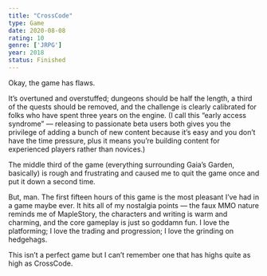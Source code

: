 ```yaml
---
title: "CrossCode"
type: Game
date: 2020-08-08
rating: 10
genre: ['JRPG']
year: 2018
status: Finished
---
```


Okay, the game has flaws. 

It’s overtuned and overstuffed; dungeons should be half the length, a third of the quests should be removed, and the challenge is clearly calibrated for folks who have spent three years on the engine. (I call this “early access syndrome” — releasing to passionate beta users both gives you the privilege of adding a bunch of new content because it’s easy and you don’t have the time pressure, plus it means you’re building content for experienced players rather than novices.)

The middle third of the game (everything surrounding Gaia’s Garden, basically) is rough and frustrating and caused me to quit the game once and put it down a second time.

But, man. The first fifteen hours of this game is the most pleasant I’ve had in a game maybe ever.  It hits all of my nostalgia points — the faux MMO nature reminds me of MapleStory, the characters and writing is warm and charming, and the core gameplay is just so goddamn fun.  I love the platforming; I love the trading and progression; I love the grinding on hedgehags.

This isn’t a perfect game but I can’t remember one that has highs quite as high as CrossCode.

